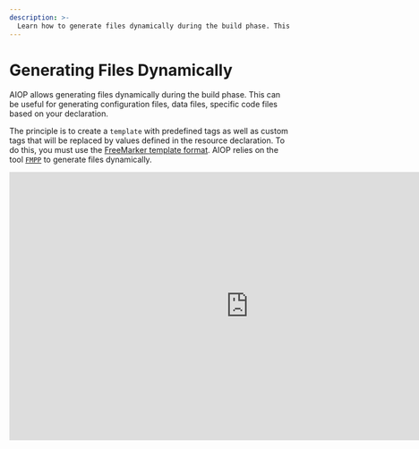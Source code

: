 ```yaml
---
description: >-
  Learn how to generate files dynamically during the build phase. This can be useful for generating configuration files, data files, specific code files based on your declaration. This allows generating multiple destination files from a source based on the resource declaration.
---
```



# Generating Files Dynamically

AIOP allows generating files dynamically during the build phase. This can be useful for generating configuration files, data files, specific code files based on your declaration.

The principle is to create a `template` with predefined tags as well as custom tags that will be replaced by values defined in the resource declaration. To do this, you must use the [FreeMarker template format](https://freemarker.apache.org/). AIOP relies on the tool [`FMPP`](docs/vocabulary#fmpp) to generate files dynamically.

<iframe width="853" height="480" src="https://www.youtube.com/embed/emgXXWnCiZM?si=2SGnJQW5kKza0dsh?rel=0" title="YouTube video player" frameborder="0" allow="fullscreen; accelerometer;" allowfullscreen/>

## Conditions

To use this feature, you must install the dependency `fmpp` on your machine (see [installation](#installation)). To generate the file dynamically, you must name the resource file with the extension [`.ftl`](docs/vocabulary#ftl).

## Declaration

For example, you can declare a file template that will generate a different `readme` for each system and client.

<FileTree>
  <FileTree.Folder name="playbook" defaultOpen>
    <FileTree.Folder name=".git">
        <FileTree.File name="..." />
    </FileTree.Folder>
    <FileTree.Folder name=".aiop">
        <FileTree.File name="inventory_config.yml" />
        <FileTree.File name="inventory.yml" />
        <FileTree.File name="playbook.yml" />
    </FileTree.Folder>
    <FileTree.Folder name="resources" defaultOpen>
        <FileTree.File name=".aml" />
        <FileTree.File name="readme.ftl" />
    </FileTree.Folder>
  </FileTree.Folder>
</FileTree>

```yaml {7-8, 12-13} filename="resources/.aml"
- source: readme.ftl
  destination: readme.md
  compatibility:
    - archi1/model1:
        apps: [app]
        clients: [client1, client2]
      fmpp_data:
        version: 1.0
    - archi1/model2:
        apps: [app]
        clients: [client1, client2]
      fmpp_data:
        version: 2.0
```

Here, the file `readme.ftl` is a template that will be used to generate the file `readme.md`. We have declared the resource for two specific system models. They both contain additional data to use in the FreeMarker template with the additional field `fmpp_data`. __This field is optional__. Let's take an example content of the `readme.ftl` file:

```ftl filename="readme.ftl"
# README
Version: ${version}
Target: ${system_target.name}
<#if system_target.args.clients=="client1">
<#assign client=system_target.args.clients>

This message is for ${client?cap_first}... keep it secret...
</#if>

Here's a completely normal readme...
```

You'll notice that there are FreeMarker tags `${version}` and `${system_target...}`. The `${version}` tag is a custom tag specific to a given system. However, the `${system_target...}` tag is a predefined tag by AIOP. It allows retrieving values from the resource declaration (the list of predefined values is available [here](#predifined)).

In this case, if we request to generate a package for the model `archi1/model1` with the client `client1`, the generated `readme.md` file will be:

```md filename="readme.md"
# README
Version: 1.0
Target: archi1/model1

This message is for Client1... keep it secret...

Here's a completely normal readme...
```

However, if we request to generate a package for the model `archi1/model2` with the client `client1`, the generated `readme.md` file will be:

```md filename="readme.md"
# README
Version: 2.0
Target: archi1/model2

This message is for Client1... keep it secret...

Here's a completely normal readme...
```

Continuing with the comparison, if we request to generate a package for the model `archi1/model2` with the client `client2`, the generated `readme.md` file will be:

```md filename="readme.md"
# README
Version: 2.0
Target: archi1/model2

Here's a completely normal readme...
```

## Predefined Data [#predifined]

Here's the list of predefined values by AIOP that you can use in your FreeMarker templates:

- `system_target.name`: the name of the target system in the format `x/x/x` (e.g., `archi1/model1`)
- `system_target.args`: the arguments of the target system. In our example, `system_target.args.clients` is the list of clients of the target system.

## Going Further

For more information on FreeMarker tags, you can consult the [official documentation](https://freemarker.apache.org/docs/dgui_template_exp.html). You can also check the FreeMarker template language reference [here](https://freemarker.apache.org/docs/ref.html).